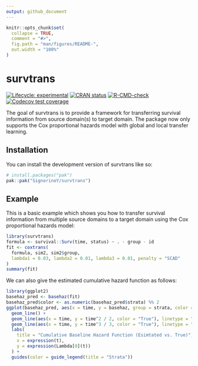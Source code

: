 ```yaml
---
output: github_document
---
```


<!-- README.md is generated from README.Rmd. Please edit that file -->

```r
knitr::opts_chunk$set(
  collapse = TRUE,
  comment = "#>",
  fig.path = "man/figures/README-",
  out.width = "100%"
)
```

# survtrans

<!-- badges: start -->
[![Lifecycle: experimental](https://img.shields.io/badge/lifecycle-experimental-orange.svg)](https://lifecycle.r-lib.org/articles/stages.html#experimental)
[![CRAN status](https://www.r-pkg.org/badges/version/survtrans)](https://CRAN.R-project.org/package=survtrans)
[![R-CMD-check](https://github.com/SignorinoY/survtrans/actions/workflows/R-CMD-check.yaml/badge.svg)](https://github.com/SignorinoY/survtrans/actions/workflows/R-CMD-check.yaml)
[![Codecov test coverage](https://codecov.io/gh/SignorinoY/survtrans/graph/badge.svg)](https://app.codecov.io/gh/SignorinoY/survtrans)
<!-- badges: end -->

The goal of survtrans is to provide a framework for transferring survival information from source domain(s) to target domain. The package now only supports the Cox proportional hazards model with global and local transfer learning.

## Installation

You can install the development version of survtrans like so:

```r
# install.packages("pak")
pak::pak("SignorinoY/survtrans")
```

## Example

This is a basic example which shows you how to transfer survival information from multiple source domains to a target domain using the Cox proportional hazards model:

```r
library(survtrans)
formula <- survival::Surv(time, status) ~ . - group - id
fit <- coxtrans(
  formula, sim2, sim2$group,
  lambda1 = 0.03, lambda2 = 0.01, lambda3 = 0.01, penalty = "SCAD"
)
summary(fit)
```

We can also give the estimated cumulative hazard function as follows:
```r
library(ggplot2)
basehaz_pred <- basehaz(fit)
basehaz_pred$color <- as.numeric(basehaz_pred$strata) %% 2
ggplot(basehaz_pred, aes(x = time, y = basehaz, group = strata, color = factor(color))) +
  geom_line() +
  geom_line(aes(x = time, y = time^2 / 2, color = "True"), linetype = "dotted") +
  geom_line(aes(x = time, y = time^3 / 3, color = "True"), linetype = "dotted") +
  labs(
    title = "Cumulative Baseline Hazard Function (Esimtated vs. True)",
    x = expression(t),
    y = expression(Lambda[0](t))
  ) +
  guides(color = guide_legend(title = "Strata"))
```
